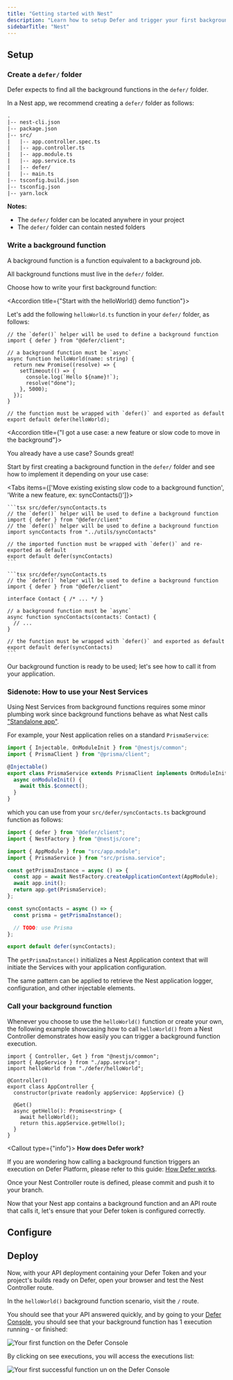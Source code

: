 ```yaml
---
title: "Getting started with Nest"
description: "Learn how to setup Defer and trigger your first background function."
sidebarTitle: "Nest"
---
```


## Setup

<Snippet file="install-defer-client.mdx" />

### Create a `defer/` folder

Defer expects to find all the background functions in the `defer/` folder.

In a Nest app, we recommend creating a `defer/` folder as follows:

```txt
.
|-- nest-cli.json
|-- package.json
|-- src/
|   |-- app.controller.spec.ts
|   |-- app.controller.ts
|   |-- app.module.ts
|   |-- app.service.ts
|   |-- defer/
|   |-- main.ts
|-- tsconfig.build.json
|-- tsconfig.json
|-- yarn.lock
```

<Info>

**Notes:**

- The `defer/` folder can be located anywhere in your project
- The `defer/` folder can contain nested folders

</Info>

### Write a background function

A background function is a function equivalent to a background job.

All background functions must live in the `defer/` folder.

Choose how to write your first background function:

<AccordionGroup>

<Accordion title={"Start with the helloWorld() demo function"}>

Let's add the following `helloWorld.ts` function in your `defer/` folder, as follows:

```tsx src/defer/helloWorld.ts
// the `defer()` helper will be used to define a background function
import { defer } from "@defer/client";

// a background function must be `async`
async function helloWorld(name: string) {
  return new Promise((resolve) => {
    setTimeout(() => {
      console.log(`Hello ${name}!`);
      resolve("done");
    }, 5000);
  });
}

// the function must be wrapped with `defer()` and exported as default
export default defer(helloWorld);
```

</Accordion>

<Accordion title={"I got a use case: a new feature or slow code to move in the background"}>

You already have a use case? Sounds great!

Start by first creating a background function in the `defer/` folder and see how to implement it depending on your use case:

<Tabs items={['Move existing existing slow code to a background function', 'Write a new feature, ex: syncContacts()']}>

  <Tab>

    ```tsx src/defer/syncContacts.ts
    // the `defer()` helper will be used to define a background function
    import { defer } from "@defer/client"
    // the `defer()` helper will be used to define a background function
    import syncContacts from "../utils/syncContacts"

    // the imported function must be wrapped with `defer()` and re-exported as default
    export default defer(syncContacts)
    ```

  </Tab>

  <Tab>

    ```tsx src/defer/syncContacts.ts
    // the `defer()` helper will be used to define a background function
    import { defer } from "@defer/client"

    interface Contact { /* ... */ }

    // a background function must be `async`
    async function syncContacts(contacts: Contact) {
      // ...
    }

    // the function must be wrapped with `defer()` and exported as default
    export default defer(syncContacts)
    ```

  </Tab>

</Tabs>

</Accordion>

</AccordionGroup>

Our background function is ready to be used; let's see how to call it from your application.

### Sidenote: How to use your Nest Services

Using Nest Services from background functions requires some minor plumbing work since background functions behave as what Nest calls ["Standalone app"](https://docs.nestjs.com/standalone-applications).

For example, your Nest application relies on a standard `PrismaService`:

```ts src/prisma.service.ts
import { Injectable, OnModuleInit } from "@nestjs/common";
import { PrismaClient } from "@prisma/client";

@Injectable()
export class PrismaService extends PrismaClient implements OnModuleInit {
  async onModuleInit() {
    await this.$connect();
  }
}
```

which you can use from your `src/defer/syncContacts.ts` background function as follows:

```ts src/defer/syncContacts.ts
import { defer } from "@defer/client";
import { NestFactory } from "@nestjs/core";

import { AppModule } from "src/app.module";
import { PrismaService } from "src/prisma.service";

const getPrismaInstance = async () => {
  const app = await NestFactory.createApplicationContext(AppModule);
  await app.init();
  return app.get(PrismaService);
};

const syncContacts = async () => {
  const prisma = getPrismaInstance();

  // TODO: use Prisma
};

export default defer(syncContacts);
```

The `getPrismaInstance()` initializes a Nest Application context that will initiate the Services with your application configuration.

The same pattern can be applied to retrieve the Nest application logger, configuration, and other injectable elements.

### Call your background function

Whenever you choose to use the `helloWorld()` function or create your own, the following example showcasing how to call `helloWorld()` from a Nest Controller demonstrates how easily you can trigger a background function execution.

```tsx src/app.controller.ts
import { Controller, Get } from "@nestjs/common";
import { AppService } from "./app.service";
import helloWorld from "./defer/helloWorld";

@Controller()
export class AppController {
  constructor(private readonly appService: AppService) {}

  @Get()
  async getHello(): Promise<string> {
    await helloWorld();
    return this.appService.getHello();
  }
}
```

<Callout type={"info"}>
**How does Defer work?**

If you are wondering how calling a background function triggers an execution on Defer Platform, please refer to this guide: [How Defer works](/platform/concepts).

</Callout>

Once your Nest Controller route is defined, please commit and push it to your branch.

Now that your Nest app contains a background function and an API route that calls it, let's ensure that your Defer token is configured correctly.

## Configure

<Snippet file="setup-defer-app.mdx" />

<Snippet file="api-deployment-configuration.mdx" />

## Deploy

Now, with your API deployment containing your Defer Token and your project's builds ready on Defer, open your browser and test the Nest Controller route.

In the `helloWorld()` background function scenario, visit the `/` route.

You should see that your API answered quickly, and by going to your [Defer Console](https://console.defer.run/), you should see that your background function has 1 execution running - or finished:

<Frame>
  <img
    src="/images/getting-started/functions-list.png"
    alt="Your first function on the Defer Console"
  />
</Frame>

By clicking on see executions, you will access the executions list:

<Frame>
  <img
    src="/images/getting-started/function-runs.png"
    alt="Your first successful function un on the Defer Console"
  />
</Frame>

<Snippet file="quickstarts-next-steps.mdx" />
